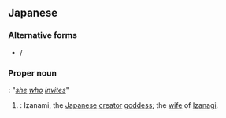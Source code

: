 ==Japanese==
{{ja-kanjitab|伊|弉|冉|尊}}

===Alternative forms===
* {{l|ja|伊邪那美}} / {{l|ja|伊邪那美命}}

===Proper noun===
{{ja-pos|proper|いざなみ|イザナミ}}: "''[[she]] [[who]] [[invite]]s''"

# {{lb|ja|Shinto|sort=いざなみ}}: Izanami, the [[Japanese]] [[creator]] [[goddess]]; the [[wife]] of [[Izanagi]].